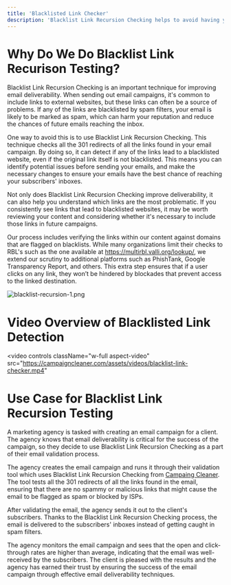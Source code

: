 ```yaml
---
title: 'Blacklisted Link Checker'
description: 'Blacklist Link Recursion Checking helps to avoid having your email flagged as spam by checking if any of the links in your email have been blacklisted.'
---
```


# Why Do We Do Blacklist Link Recurison Testing?
Blacklist Link Recursion Checking is an important technique for improving email deliverability. When sending out email campaigns, it's common to include links to external websites, but these links can often be a source of problems. If any of the links are blacklisted by spam filters, your email is likely to be marked as spam, which can harm your reputation and reduce the chances of future emails reaching the inbox.

One way to avoid this is to use Blacklist Link Recursion Checking. This technique checks all the 301 redirects of all the links found in your email campaign. By doing so, it can detect if any of the links lead to a blacklisted website, even if the original link itself is not blacklisted. This means you can identify potential issues before sending your emails, and make the necessary changes to ensure your emails have the best chance of reaching your subscribers' inboxes.

Not only does Blacklist Link Recursion Checking improve deliverability, it can also help you understand which links are the most problematic. If you consistently see links that lead to blacklisted websites, it may be worth reviewing your content and considering whether it's necessary to include those links in future campaigns.

Our process includes verifying the links within our content against domains that are flagged on blacklists. While many organizations limit their checks to RBL's such as the one available at https://multirbl.valli.org/lookup/, we extend our scrutiny to additional platforms such as PhishTank, Google Transparency Report, and others. This extra step ensures that if a user clicks on any link, they won’t be hindered by blockades that prevent access to the linked destination.

![blacklist-recursion-1.png](/images/blacklist-recursion-3.png)

# Video Overview of Blacklisted Link Detection

<video
  controls
  className="w-full aspect-video"
  src="https://campaigncleaner.com/assets/videos/blacklist-link-checker.mp4"
></video>

# Use Case for Blacklist Link Recursion Testing

<Note>
A marketing agency is tasked with creating an email campaign for a client. The agency knows that email deliverability is critical for the success of the campaign, so they decide to use Blacklist Link Recursion Checking as a part of their email validation process.
 
The agency creates the email campaign and runs it through their validation tool which uses Blacklist Link Recursion Checking from [Campaing Cleaner](https://campaigncleaner.com/). The tool tests all the 301 redirects of all the links found in the email, ensuring that there are no spammy or malicious links that might cause the email to be flagged as spam or blocked by ISPs.
 
After validating the email, the agency sends it out to the client's subscribers. Thanks to the Blacklist Link Recursion Checking process, the email is delivered to the subscribers' inboxes instead of getting caught in spam filters.
 
The agency monitors the email campaign and sees that the open and click-through rates are higher than average, indicating that the email was well-received by the subscribers. The client is pleased with the results and the agency has earned their trust by ensuring the success of the email campaign through effective email deliverability techniques.
</Note>
